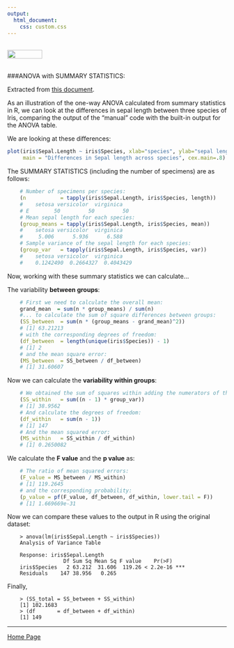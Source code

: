 ```yaml
---
output: 
  html_document:
    css: custom.css
---
```


<br>
<a href="http://rinterested.github.io/statistics/index.html">
<img HEIGHT="20" WIDTH="80" src="https://cloud.githubusercontent.com/assets/9312897/10556783/a27a26fa-745c-11e5-9b1a-2d5bd737387a.PNG"></a>
<br><br>

###ANOVA with SUMMARY STATISTICS:
<br>

Extracted from [this document](http://www.stat.wisc.edu/~st571-1/13-anova-4.pdf).

As an illustration of the one-way ANOVA calculated from summary statistics in R, we can look at the differences in sepal length between three species of Iris, comparing the output of the "manual" code with the built-in output for the ANOVA table.

We are looking at these differences:

```r
plot(iris$Sepal.Length ~ iris$Species, xlab="species", ylab="sepal length",
     main = "Differences in Sepal length across species", cex.main=.8)
```

The SUMMARY STATISTICS (including the number of specimens) are as follows:

```r
    # Number of specimens per species:
    (n           = tapply(iris$Sepal.Length, iris$Species, length))
    #    setosa versicolor  virginica 
    # E        50         50         50 
    # Mean sepal length for each species:
    (group_means = tapply(iris$Sepal.Length, iris$Species, mean))
    #    setosa versicolor  virginica 
    #     5.006      5.936      6.588 
    # Sample variance of the sepal length for each species:
    (group_var   = tapply(iris$Sepal.Length, iris$Species, var))
    #    setosa versicolor  virginica 
    #    0.1242490  0.2664327  0.4043429 
```

Now, working with these summary statistics we can calculate...

The variability **between groups**:

```r
    # First we need to calculate the overall mean:
    grand_mean  = sum(n * group_means) / sum(n) 
    #... to calculate the sum of square differences between groups:
    (SS_between  = sum(n * (group_means - grand_mean)^2))
    # [1] 63.21213
    # with the corresponding degrees of freedom:
    (df_between  = length(unique(iris$Species)) - 1)
    # [1] 2
    # and the mean square error:
    (MS_between  = SS_between / df_between)
    # [1] 31.60607
```

Now we can calculate the **variability within groups**:

```r
    # We obtained the sum of squares within adding the numerators of the var's):
    (SS_within   = sum((n - 1) * group_var))
    # [1] 38.9562
    # And calculate the degrees of freedom:
    (df_within   = sum(n - 1))
    # [1] 147
    # And the mean squared error:
    (MS_within   = SS_within / df_within)
    # [1] 0.2650082
```

We calculate the **F value** and the **p value** as:

```r
    # The ratio of mean squared errors:
    (F_value = MS_between / MS_within)
    # [1] 119.2645
    # and the corresponding probability:
    (p_value = pf(F_value, df_between, df_within, lower.tail = F))
    # [1] 1.669669e-31
```

Now we can compare these values to the output in R using the original dataset:

```
    > anova(lm(iris$Sepal.Length ~ iris$Species))
    Analysis of Variance Table
    
    Response: iris$Sepal.Length
                  Df Sum Sq Mean Sq F value    Pr(>F)    
    iris$Species   2 63.212  31.606  119.26 < 2.2e-16 ***
    Residuals    147 38.956   0.265   
```    


Finally,

```
    > (SS_total = SS_between + SS_within)
    [1] 102.1683
    > (df       = df_between + df_within)
    [1] 149
```


---

<a href="http://rinterested.github.io/statistics/index.html">Home Page</a>
